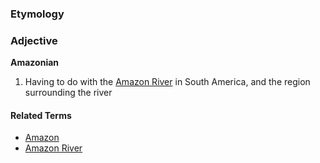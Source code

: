 ===Etymology===

===Adjective===
'''Amazonian'''

# Having to do with the [[Amazon River]] in South America, and the region surrounding the river

====Related Terms====
*[[Amazon]]
*[[Amazon River]]